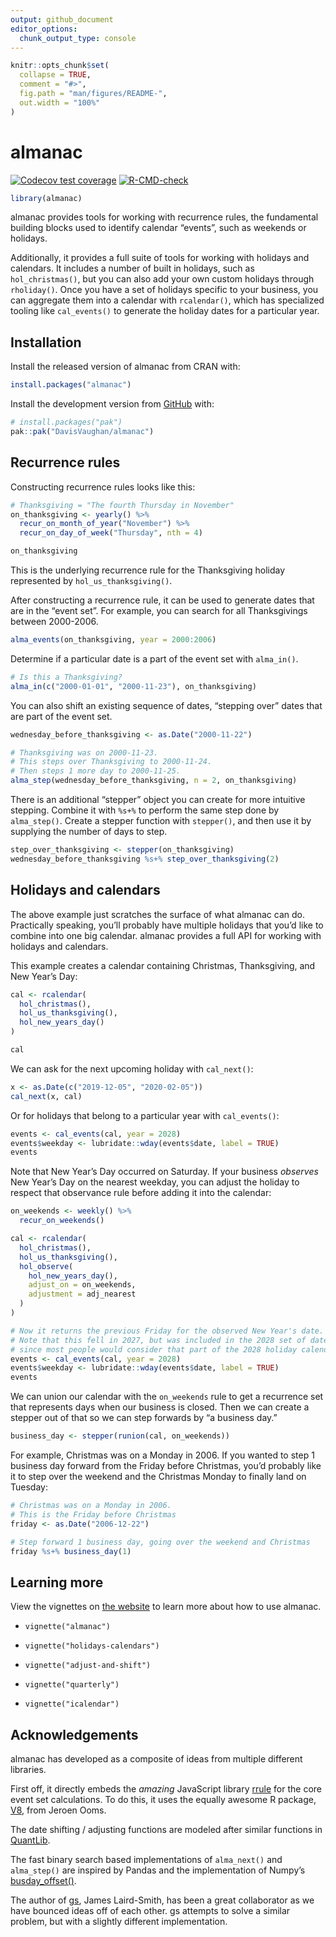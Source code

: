 ```yaml
---
output: github_document
editor_options: 
  chunk_output_type: console
---
```


<!-- README.md is generated from README.Rmd. Please edit that file -->

```r
knitr::opts_chunk$set(
  collapse = TRUE,
  comment = "#>",
  fig.path = "man/figures/README-",
  out.width = "100%"
)
```

# almanac

<!-- badges: start -->

[![Codecov test coverage](https://codecov.io/gh/DavisVaughan/almanac/graph/badge.svg)](https://app.codecov.io/gh/DavisVaughan/almanac) [![R-CMD-check](https://github.com/DavisVaughan/almanac/actions/workflows/R-CMD-check.yaml/badge.svg)](https://github.com/DavisVaughan/almanac/actions/workflows/R-CMD-check.yaml)
<!-- badges: end -->

```r
library(almanac)
```

almanac provides tools for working with recurrence rules, the fundamental building blocks used to identify calendar "events", such as weekends or holidays.

Additionally, it provides a full suite of tools for working with holidays and calendars.
It includes a number of built in holidays, such as `hol_christmas()`, but you can also add your own custom holidays through `rholiday()`.
Once you have a set of holidays specific to your business, you can aggregate them into a calendar with `rcalendar()`, which has specialized tooling like `cal_events()` to generate the holiday dates for a particular year.

## Installation

Install the released version of almanac from CRAN with:

``` r
install.packages("almanac")
```

Install the development version from [GitHub](https://github.com/) with:

``` r
# install.packages("pak")
pak::pak("DavisVaughan/almanac")
```

## Recurrence rules

Constructing recurrence rules looks like this:

```r
# Thanksgiving = "The fourth Thursday in November"
on_thanksgiving <- yearly() %>% 
  recur_on_month_of_year("November") %>%
  recur_on_day_of_week("Thursday", nth = 4)

on_thanksgiving
```

This is the underlying recurrence rule for the Thanksgiving holiday represented by `hol_us_thanksgiving()`.

After constructing a recurrence rule, it can be used to generate dates that are in the "event set".
For example, you can search for all Thanksgivings between 2000-2006.

```r
alma_events(on_thanksgiving, year = 2000:2006)
```

Determine if a particular date is a part of the event set with `alma_in()`.

```r
# Is this a Thanksgiving?
alma_in(c("2000-01-01", "2000-11-23"), on_thanksgiving)
```

You can also shift an existing sequence of dates, "stepping over" dates that are part of the event set.

```r
wednesday_before_thanksgiving <- as.Date("2000-11-22")

# Thanksgiving was on 2000-11-23.
# This steps over Thanksgiving to 2000-11-24.
# Then steps 1 more day to 2000-11-25.
alma_step(wednesday_before_thanksgiving, n = 2, on_thanksgiving)
```

There is an additional "stepper" object you can create for more intuitive stepping.
Combine it with `%s+%` to perform the same step done by `alma_step()`.
Create a stepper function with `stepper()`, and then use it by supplying the number of days to step.

```r
step_over_thanksgiving <- stepper(on_thanksgiving)
wednesday_before_thanksgiving %s+% step_over_thanksgiving(2)
```

## Holidays and calendars

The above example just scratches the surface of what almanac can do.
Practically speaking, you'll probably have multiple holidays that you'd like to combine into one big calendar.
almanac provides a full API for working with holidays and calendars.

This example creates a calendar containing Christmas, Thanksgiving, and New Year's Day:

```r
cal <- rcalendar(
  hol_christmas(),
  hol_us_thanksgiving(),
  hol_new_years_day()
)

cal
```

We can ask for the next upcoming holiday with `cal_next()`:

```r
x <- as.Date(c("2019-12-05", "2020-02-05"))
cal_next(x, cal)
```

Or for holidays that belong to a particular year with `cal_events()`:

```r
events <- cal_events(cal, year = 2028)
events$weekday <- lubridate::wday(events$date, label = TRUE)
events
```

Note that New Year's Day occurred on Saturday.
If your business *observes* New Year's Day on the nearest weekday, you can adjust the holiday to respect that observance rule before adding it into the calendar:

```r
on_weekends <- weekly() %>%
  recur_on_weekends()

cal <- rcalendar(
  hol_christmas(),
  hol_us_thanksgiving(),
  hol_observe(
    hol_new_years_day(), 
    adjust_on = on_weekends, 
    adjustment = adj_nearest
  )
)

# Now it returns the previous Friday for the observed New Year's date.
# Note that this fell in 2027, but was included in the 2028 set of dates
# since most people would consider that part of the 2028 holiday calendar.
events <- cal_events(cal, year = 2028)
events$weekday <- lubridate::wday(events$date, label = TRUE)
events
```

We can union our calendar with the `on_weekends` rule to get a recurrence set that represents days when our business is closed.
Then we can create a stepper out of that so we can step forwards by "a business day."

```r
business_day <- stepper(runion(cal, on_weekends))
```

For example, Christmas was on a Monday in 2006.
If you wanted to step 1 business day forward from the Friday before Christmas, you'd probably like it to step over the weekend and the Christmas Monday to finally land on Tuesday:

```r
# Christmas was on a Monday in 2006.
# This is the Friday before Christmas
friday <- as.Date("2006-12-22")

# Step forward 1 business day, going over the weekend and Christmas
friday %s+% business_day(1)
```

## Learning more

View the vignettes on [the website](https://davisvaughan.github.io/almanac/index.html) to learn more about how to use almanac.

-   `vignette("almanac")`

-   `vignette("holidays-calendars")`

-   `vignette("adjust-and-shift")`

-   `vignette("quarterly")`

-   `vignette("icalendar")`

## Acknowledgements

almanac has developed as a composite of ideas from multiple different libraries.

First off, it directly embeds the *amazing* JavaScript library [rrule](https://github.com/jakubroztocil/rrule) for the core event set calculations.
To do this, it uses the equally awesome R package, [V8](https://github.com/jeroen/V8), from Jeroen Ooms.

The date shifting / adjusting functions are modeled after similar functions in [QuantLib](https://github.com/lballabio/QuantLib).

The fast binary search based implementations of `alma_next()` and `alma_step()` are inspired by Pandas and the implementation of Numpy's [busday_offset()](https://numpy.org/doc/stable/reference/generated/numpy.busday_offset.html).

The author of [gs](https://github.com/jameslairdsmith/gs), James Laird-Smith, has been a great collaborator as we have bounced ideas off of each other.
gs attempts to solve a similar problem, but with a slightly different implementation.


